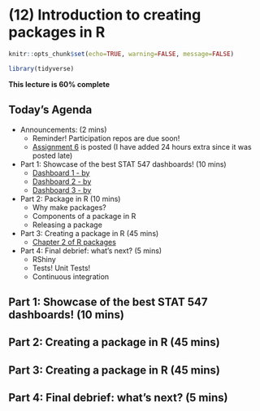 # (12) Introduction to creating packages in R

```r
knitr::opts_chunk$set(echo=TRUE, warning=FALSE, message=FALSE)
```

```r
library(tidyverse)
```

**This lecture is 60% complete**

## Today's Agenda

- Announcements: (2 mins)
  - Reminder! Participation repos are due soon!
  - [Assignment 6](https://stat545.stat.ubc.ca/evaluation/assignment_06/assignment_06/) is posted (I have added 24 hours extra since it was posted late)

- Part 1: Showcase of the best STAT 547 dashboards! (10 mins)
  - [Dashboard 1 - by ]()
  - [Dashboard 2 - by ]()
  - [Dashboard 3 - by ]()
  
- Part 2: Package in R (10 mins)
  - Why make packages?
  - Components of a package in R
  - Releasing a package
  
- Part 3: Creating a package in R (45 mins)
  - [Chapter 2 of R packages](https://r-pkgs.org/whole-game.html)
  
- Part 4: Final debrief: what's next? (5 mins)
  - RShiny
  - Tests! Unit Tests!
  - Continuous integration

## Part 1: Showcase of the best STAT 547 dashboards! (10 mins)

## Part 2: Creating a package in R (45 mins)

## Part 3: Creating a package in R (45 mins)

## Part 4: Final debrief: what's next? (5 mins)